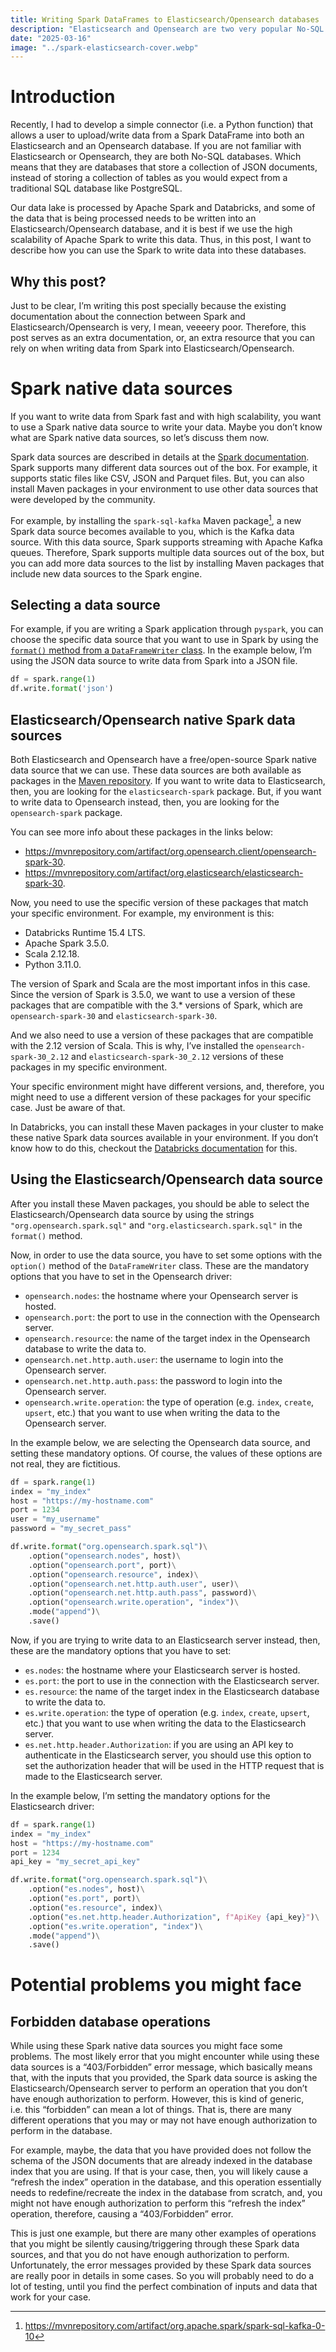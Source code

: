 ```yaml
---
title: Writing Spark DataFrames to Elasticsearch/Opensearch databases
description: "Elasticsearch and Opensearch are two very popular No-SQL databases. In this post, I want to address how can you write data from a Spark DataFrame into an Elasticsearch/Opensearch database."
date: "2025-03-16"
image: "../spark-elasticsearch-cover.webp"
---
```


# Introduction

Recently, I had to develop a simple connector (i.e. a Python function) that allows a user to upload/write
data from a Spark DataFrame into both an Elasticsearch and an Opensearch database. If you are not familiar
with Elasticsearch or Opensearch, they are both No-SQL databases. Which means that they are databases that
store a collection of JSON documents, instead of storing a collection of tables as you would expect from
a traditional SQL database like PostgreSQL.

Our data lake is processed by Apache Spark and Databricks, and some of the data that is being processed
needs to be written into an Elasticsearch/Opensearch database, and it is best if we use the high scalability
of Apache Spark to write this data. Thus, in this post, I want to describe how you can use the Spark to write data into these databases.

## Why this post?

Just to be clear, I'm writing this post specially because the existing documentation about the connection between
Spark and Elasticsearch/Opensearch is very, I mean, veeeery poor. Therefore, this post serves as
an extra documentation, or, an extra resource that you can rely on when writing data from Spark into
Elasticsearch/Opensearch.


# Spark native data sources

If you want to write data from Spark fast and with high scalability, you want to use a Spark native data source
to write your data. Maybe you don't know what are Spark native data sources, so let's discuss them now.

Spark data sources are described in details at the [Spark documentation](https://spark.apache.org/docs/3.5.3/sql-data-sources.html).
Spark supports many different data sources out of the box. For example, it supports static files like CSV, JSON and Parquet files.
But, you can also install Maven packages in your environment to use other data sources that were developed by the community.

For example, by installing the `spark-sql-kafka` Maven package[^spark-kafka], a new Spark data source becomes available to you, which is the
Kafka data source. With this data source, Spark supports streaming with Apache Kafka queues. Therefore, Spark supports multiple data
sources out of the box, but you can add more data sources to the list by installing Maven packages that include new data sources
to the Spark engine.

[^spark-kafka]: <https://mvnrepository.com/artifact/org.apache.spark/spark-sql-kafka-0-10>


## Selecting a data source

For example, if you are writing a Spark application through `pyspark`, you can choose the specific data source that
you want to use in Spark by using the
[`format()` method from a `DataFrameWriter` class](https://spark.apache.org/docs/latest/api/python/reference/pyspark.sql/api/pyspark.sql.DataFrameWriter.format.html#pyspark.sql.DataFrameWriter.format).
In the example below, I'm using the JSON data source to write data from Spark into a JSON file.

```python
df = spark.range(1)
df.write.format('json')
```



## Elasticsearch/Opensearch native Spark data sources

Both Elasticsearch and Opensearch have a free/open-source Spark native data source
that we can use. These data sources are both available as packages in the [Maven repository](https://mvnrepository.com/).
If you want to write data to Elasticsearch, then, you are looking for the `elasticsearch-spark` package.
But, if you want to write data to Opensearch instead, then, you are looking for the
`opensearch-spark` package.

You can see more info about these packages in the links below:

- <https://mvnrepository.com/artifact/org.opensearch.client/opensearch-spark-30>.
- <https://mvnrepository.com/artifact/org.elasticsearch/elasticsearch-spark-30>.

Now, you need to use the specific version of these packages that match your specific environment.
For example, my environment is this:

- Databricks Runtime 15.4 LTS.
- Apache Spark 3.5.0.
- Scala 2.12.18.
- Python 3.11.0.

The version of Spark and Scala are the most important infos in this case. Since the version of Spark
is 3.5.0, we want to use a version of these packages that are compatible with the 3.* versions of Spark,
which are `opensearch-spark-30` and `elasticsearch-spark-30`.

And we also need to use a version of these packages that are compatible with the 2.12 version of Scala.
This is why, I've installed the `opensearch-spark-30_2.12` and `elasticsearch-spark-30_2.12` versions of
these packages in my specific environment.

Your specific environment might have different versions, and, therefore, you might need
to use a different version of these packages for your specific case. Just be aware of that.

In Databricks, you can install these Maven packages in your cluster to make these
native Spark data sources available in your environment. If you don't know how to do this, checkout the
[Databricks documentation](https://docs.databricks.com/aws/en/libraries/package-repositories#maven-or-spark-package)
for this.


## Using the Elasticsearch/Opensearch data source

After you install these Maven packages, you should be able to select the Elasticsearch/Opensearch
data source by using the strings `"org.opensearch.spark.sql"` and `"org.elasticsearch.spark.sql"`
in the `format()` method.

Now, in order to use the data source, you have to set some options with the `option()`
method of the `DataFrameWriter` class. These are the mandatory options that you have to set
in the Opensearch driver:

- `opensearch.nodes`: the hostname where your Opensearch server is hosted.
- `opensearch.port`: the port to use in the connection with the Opensearch server.
- `opensearch.resource`: the name of the target index in the Opensearch database to write the data to.
- `opensearch.net.http.auth.user`: the username to login into the Opensearch server.
- `opensearch.net.http.auth.pass`: the password to login into the Opensearch server.
- `opensearch.write.operation`: the type of operation (e.g. `index`, `create`, `upsert`, etc.) that you want to use when writing the data to the Opensearch server.


In the example below, we are selecting the Opensearch data source, and setting these mandatory
options. Of course, the values of these options are not real, they are fictitious.

```python
df = spark.range(1)
index = "my_index"
host = "https://my-hostname.com"
port = 1234
user = "my_username"
password = "my_secret_pass"

df.write.format("org.opensearch.spark.sql")\
    .option("opensearch.nodes", host)\
    .option("opensearch.port", port)\
    .option("opensearch.resource", index)\
    .option("opensearch.net.http.auth.user", user)\
    .option("opensearch.net.http.auth.pass", password)\
    .option("opensearch.write.operation", "index")\
    .mode("append")\
    .save()
```


Now, if you are trying to write data to an Elasticsearch server instead, then, these
are the mandatory options that you have to set:


- `es.nodes`: the hostname where your Elasticsearch server is hosted.
- `es.port`: the port to use in the connection with the Elasticsearch server.
- `es.resource`: the name of the target index in the Elasticsearch database to write the data to.
- `es.write.operation`: the type of operation (e.g. `index`, `create`, `upsert`, etc.) that you want to use when writing the data to the Elasticsearch server.
- `es.net.http.header.Authorization`: if you are using an API key to authenticate in the Elasticsearch server, you should use this option to set the authorization header that will be used in the HTTP request that is made to the Elasticsearch server.


In the example below, I'm setting the mandatory options for the Elasticsearch driver:

```python
df = spark.range(1)
index = "my_index"
host = "https://my-hostname.com"
port = 1234
api_key = "my_secret_api_key"

df.write.format("org.opensearch.spark.sql")\
    .option("es.nodes", host)\
    .option("es.port", port)\
    .option("es.resource", index)\
    .option("es.net.http.header.Authorization", f"ApiKey {api_key}")\
    .option("es.write.operation", "index")\
    .mode("append")\
    .save()
```


# Potential problems you might face

## Forbidden database operations

While using these Spark native data sources you might face some problems.
The most likely error that you might encounter while using these data sources is a "403/Forbidden" error message,
which basically means that, with the inputs that you provided, the Spark data source is asking the Elasticsearch/Opensearch
server to perform an operation that you don't have enough authorization to perform. However, this is kind of
generic, i.e. this "forbidden" can mean a lot of things. That is, there are many different operations
that you may or may not have enough authorization to perform in the database.

For example, maybe, the data that you have provided does not follow the schema of the JSON documents that are
already indexed in the database index that you are using. If that is your case, then, you will
likely cause a "refresh the index" operation in the database, and this operation essentially
needs to redefine/recreate the index in the database from scratch, and, you might not have enough authorization
to perform this "refresh the index" operation, therefore, causing a "403/Forbidden" error.

This is just one example, but there are many other examples of operations
that you might be silently causing/triggering through these Spark data sources,
and that you do not have enough authorization to perform. Unfortunately,
the error messages provided by these Spark data sources are really poor in details in some cases.
So you will probably need to do a lot of testing, until you find the perfect combination of
inputs and data that work for your case.



